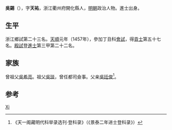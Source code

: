 {{Otheruses|other=名为吴天祐的其他人物|吴天祐}}

'''吳錫'''（{{bd|1427年||？}}），字'''天祐'''，浙江衢州府開化縣人，[[明朝|明朝]]政治人物。進士出身。

== 生平 ==
浙江鄉試第二十三名。[[天顺_(明朝)|天順]]元年（1457年），參加丁丑科[[會試|會試]]，得[[貢士|貢士]]第五十七名。[[殿試|殿試]]登[[進士|進士]]第三甲第二十二名。

== 家族 ==
曾祖父[[吳希亮|吳希亮]]。祖父[[吳琰|吳琰]]，曾任都司僉事。父亲[[吳廷俊|吳廷俊]]<ref>《天一阁藏明代科举录选刊·登科录》（《景泰二年进士登科录》）</ref>。

==参考==
{{reflist}}

{{天順元年丁丑科殿試金榜}}

{{Authority control}}

{{DEFAULTSORT:}}
[[Category:吴姓|Xi]]


{{明朝人物小作品}}